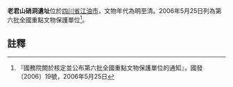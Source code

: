 {{msg:四川省文物保護單位
|名稱 = 老君山硝洞遺址
|編號 = 183
|圖片 = 
|級別 = 106
|分類 = 
|時代 = 明至清
|地点 = [[四川省|四川省]][[江油市|江油市]]
|坐標 =
|登錄 = 2006年5月25日
}}
'''老君山硝洞遺址'''位於[[四川省|四川省]][[江油市|江油市]]，文物年代為明至清。2006年5月25日列為第六批全國重點文物保護單位<ref>『國務院關於核定並公布第六批全國重點文物保護單位的通知』，國發〔2006〕19號，2006年5月25日</ref>。
==註釋==
{{reflist}}
{{文物保護單位小作品}}
{{四川全國重點文物保護單位}}